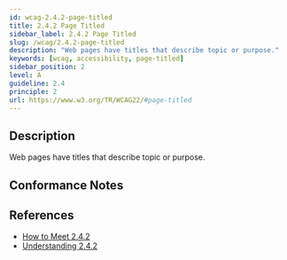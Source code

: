 ```yaml
---
id: wcag-2.4.2-page-titled
title: 2.4.2 Page Titled
sidebar_label: 2.4.2 Page Titled
slug: /wcag/2.4.2-page-titled
description: "Web pages have titles that describe topic or purpose."
keywords: [wcag, accessibility, page-titled]
sidebar_position: 2
level: A
guideline: 2.4
principle: 2
url: https://www.w3.org/TR/WCAG22/#page-titled
---
```


## Description

Web pages have titles that describe topic or purpose.

## Conformance Notes

<Project name="ads">
  <Support></Support>
</Project>

<Project name="scix">
  <Support></Support>
</Project>

## References

- [How to Meet 2.4.2](https://www.w3.org/WAI/WCAG22/quickref/#page-titled)
- [Understanding 2.4.2](https://www.w3.org/WAI/WCAG22/Understanding/page-titled.html)


